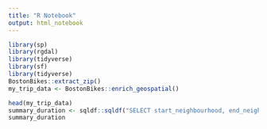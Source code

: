 ```yaml
---
title: "R Notebook"
output: html_notebook
---
```



```r
library(sp)
library(rgdal)
library(tidyverse)
library(sf)
library(tidyverse)
BostonBikes::extract_zip()
my_trip_data <- BostonBikes::enrich_geospatial()
```

```r
head(my_trip_data)
summary_duration <- sqldf::sqldf("SELECT start_neighbourhood, end_neighbourhood, AVG(tripduration) as avg_trip_duration from my_trip_data where start_neighbourhood is not null group by 1,2")
summary_duration
```
